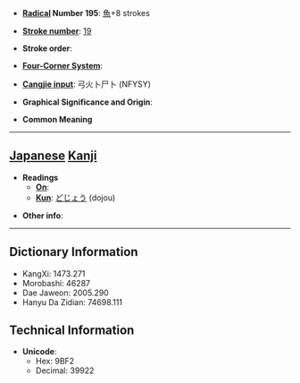 * '''[[Wiktionary:Chinese radical index| Radical]] Number 195''': [[Wiktionary:Chinese radical index 魚|魚]]+8 strokes

* '''[[Wiktionary:Chinese total strokes index|Stroke number]]''': [[Wiktionary:Chinese total strokes index 19|19]]

* '''Stroke order''': 

* '''[[Wiktionary:Chinese four corner index|Four-Corner System]]''': 

* '''[[Wiktionary:Chinese Cangjie index|Cangjie input]]''': 弓火卜尸卜 (NFYSY)

* '''Graphical Significance and Origin''': 

* '''Common Meaning'''

----

== [[Japanese]] [[Kanji]] ==

* '''Readings'''
** '''[[On]]''': 
** '''[[Kun]]''': [[どじょう]] (dojou)

* '''Other info''':  

----

== Dictionary Information ==

* KangXi: 1473.271
* Morobashi: 46287
* Dae Jaweon: 2005.290
* Hanyu Da Zidian: 74698.111

== Technical Information ==

* '''Unicode''':
** Hex: 9BF2
** Decimal: 39922